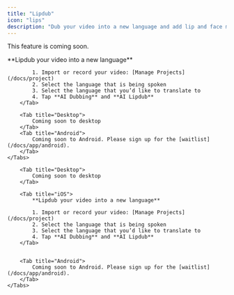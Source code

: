 ```yaml
---
title: "Lipdub"
icon: "lips"
description: "Dub your video into a new language and add lip and face movements to match the new language"
---
```


<Note>This feature is coming soon.</Note>


<div id="ios-tab">
    <Tabs>
        <Tab title="iOS">
            **Lipdub your video into a new language**

            1. Import or record your video: [Manage Projects](/docs/project)
            2. Select the language that is being spoken
            3. Select the language that you’d like to translate to
            4. Tap **AI Dubbing** and **AI Lipdub**
        </Tab>

        <Tab title="Desktop">
            Coming soon to desktop
        </Tab>
        <Tab title="Android">
            Coming soon to Android. Please sign up for the [waitlist](/docs/app/android).
        </Tab>
    </Tabs>
</div>

<div id="desktop-tab">
    <Tabs>
        
        <Tab title="Desktop">
            Coming soon to desktop
        </Tab>

        <Tab title="iOS">
            **Lipdub your video into a new language**

            1. Import or record your video: [Manage Projects](/docs/project)
            2. Select the language that is being spoken
            3. Select the language that you’d like to translate to
            4. Tap **AI Dubbing** and **AI Lipdub**
        </Tab>


        <Tab title="Android">
            Coming soon to Android. Please sign up for the [waitlist](/docs/app/android).
        </Tab>
    </Tabs>
</div>